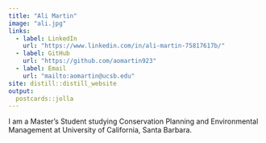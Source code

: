 ```yaml
---
title: "Ali Martin"
image: "ali.jpg"
links:
  - label: LinkedIn
    url: "https://www.linkedin.com/in/ali-martin-75817617b/"
  - label: GitHub
    url: "https://github.com/aomartin923"
  - label: Email
    url: "mailto:aomartin@ucsb.edu"
site: distill::distill_website
output:
  postcards::jolla
---
```

 
I am a Master's Student studying Conservation Planning and Environmental Management at University of California, Santa Barbara. 


